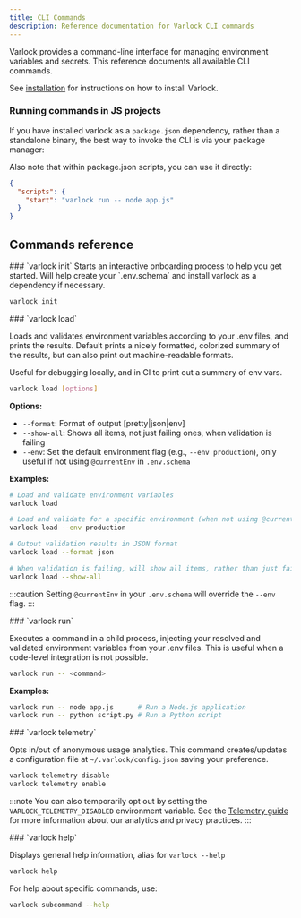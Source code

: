 ```yaml
---
title: CLI Commands
description: Reference documentation for Varlock CLI commands
---
```



Varlock provides a command-line interface for managing environment variables and secrets. This reference documents all available CLI commands.

See [installation](/getting-started/installation) for instructions on how to install Varlock.


### Running commands in JS projects

If you have installed varlock as a `package.json` dependency, rather than a standalone binary, the best way to invoke the CLI is via your package manager:

<ExecCommandWidget command="varlock ..." showBinary={false} />

Also note that within package.json scripts, you can use it directly:
```json title="package.json"
{
  "scripts": {
    "start": "varlock run -- node app.js"
  }
}
```


## Commands reference

<div class="reference-docs">

<div>
### `varlock init`
Starts an interactive onboarding process to help you get started. Will help create your `.env.schema` and install varlock as a dependency if necessary.

```bash
varlock init
```


</div>

<div>
### `varlock load`

Loads and validates environment variables according to your .env files, and prints the results. Default prints a nicely formatted, colorized summary of the results, but can also print out machine-readable formats.

Useful for debugging locally, and in CI to print out a summary of env vars.

```bash
varlock load [options]
```

**Options:**
- `--format`:     Format of output [pretty|json|env]
- `--show-all`:   Shows all items, not just failing ones, when validation is failing
- `--env`:        Set the default environment flag (e.g., `--env production`), only useful if not using `@currentEnv` in `.env.schema`

**Examples:**
```bash
# Load and validate environment variables
varlock load

# Load and validate for a specific environment (when not using @currentEnv in .env.schema)
varlock load --env production

# Output validation results in JSON format
varlock load --format json

# When validation is failing, will show all items, rather than just failing ones
varlock load --show-all
```

:::caution
Setting `@currentEnv` in your `.env.schema` will override the `--env` flag.
:::

</div>

<div>
### `varlock run`

Executes a command in a child process, injecting your resolved and validated environment variables from your .env files. This is useful when a code-level integration is not possible.

```bash
varlock run -- <command>
```

**Examples:**
```bash
varlock run -- node app.js      # Run a Node.js application
varlock run -- python script.py # Run a Python script
```

</div>

<div>
### `varlock telemetry`

Opts in/out of anonymous usage analytics. This command creates/updates a configuration file at `~/.varlock/config.json` saving your preference.

```bash
varlock telemetry disable
varlock telemetry enable
```

:::note
You can also temporarily opt out by setting the `VARLOCK_TELEMETRY_DISABLED` environment variable. See the [Telemetry guide](/guides/telemetry/) for more information about our analytics and privacy practices.
:::
</div>

<div>
### `varlock help`

Displays general help information, alias for `varlock --help`

```bash
varlock help
```

For help about specific commands, use:

```bash
varlock subcommand --help
```

</div>
</div>

